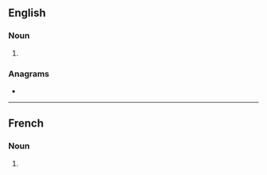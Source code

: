 ==English==

===Noun===
{{head|en|noun plural form}}

# {{plural of|czar|lang=en}}

===Anagrams===
* {{anagrams|en|Z-cars|z cars}}

----

==French==

===Noun===
{{head|fr|noun plural form|g=?}}

# {{plural of|czar|lang=fr}}